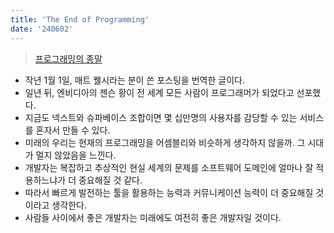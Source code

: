 ```yaml
---
title: 'The End of Programming'
date: '240602'
---
```


> [프로그래밍의 종말](https://yozm.wishket.com/magazine/detail/1873/)

- 작년 1월 1일, 매트 웰시라는 분이 쓴 포스팅을 번역한 글이다.
- 일년 뒤, 엔비디아의 젠슨 황이 전 세계 모든 사람이 프로그래머가 되었다고 선포했다.
- 지금도 넥스트와 슈파베이스 조합이면 몇 십만명의 사용자를 감당할 수 있는 서비스를 혼자서 만들 수 있다.
- 미래의 우리는 현재의 프로그래밍을 어셈블리와 비슷하게 생각하지 않을까. 그 시대가 멀지 않았음을 느낀다.
- 개발자는 복잡하고 추상적인 현실 세계의 문제를 소프트웨어 도메인에 얼마나 잘 적용하느냐가 더 중요해질 것 같다.
- 따라서 빠르게 발전하는 툴을 활용하는 능력과 커뮤니케이션 능력이 더 중요해질 것이라고 생각한다.
- 사람들 사이에서 좋은 개발자는 미래에도 여전히 좋은 개발자일 것이다.
